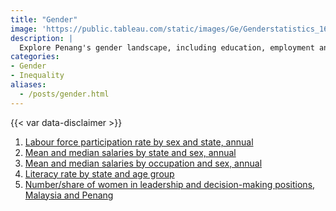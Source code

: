 ```yaml
---
title: "Gender"
image: 'https://public.tableau.com/static/images/Ge/Genderstatistics_16161467959570/Labourforceparticipation/1.png'
description: |
  Explore Penang's gender landscape, including education, employment and leadership disparities
categories: 
- Gender
- Inequality
aliases:
  - /posts/gender.html
---
```


::: {.dashboard}
```{=html}
<script type='module' src='https://public.tableau.com/javascripts/api/tableau.embedding.3.latest.min.js'></script>
<tableau-viz id='tableau-viz' 
    src='https://public.tableau.com/views/Genderstatistics_16161467959570/Labourforceparticipation' 
    width='1000' height='850' toolbar='bottom' >
  <custom-parameter name=":showShareOptions" value="false"></custom-parameter>
</tableau-viz>
```
:::

::: {.callout-important icon="false" collapse="true" title="Download data"}
{{< var data-disclaimer >}}

1.  [Labour force participation rate by sex and state, annual](https://docs.google.com/spreadsheets/d/e/2PACX-1vRUc3w2QfEqkDHKs9ZbDvmg7uS3xF2fmXLqlLSLtLbLOb3YV7GqeQ6kOB-w86RR-es3eALaqPG8qNBB/pub?gid=1988034258&single=true&output=csv)
2.  [Mean and median salaries by state and sex, annual](https://docs.google.com/spreadsheets/d/e/2PACX-1vS4Pp6Al94PeXdLrAR9dp1Xb2f77KQRSSMKSZt_FoIAPlOR30kecThNOfXTntNJuxiX_PVRM_QOjgM7/pub?gid=644412439&single=true&output=csv)
3.  [Mean and median salaries by occupation and sex, annual](https://docs.google.com/spreadsheets/d/e/2PACX-1vS4Pp6Al94PeXdLrAR9dp1Xb2f77KQRSSMKSZt_FoIAPlOR30kecThNOfXTntNJuxiX_PVRM_QOjgM7/pub?gid=1535870274&single=true&output=csv)
4.  [Literacy rate by state and age group](https://docs.google.com/spreadsheets/d/e/2PACX-1vQtwtDNtx9VM56aG4iX90DJVLRyPYEMJ7jnh8MJPJPWPTV1d14ZxvnrxI-AlmColn3cBFL1osWH878c/pub?gid=338923769&single=true&output=csv)
5.  [Number/share of women in leadership and decision-making positions, Malaysia and Penang](https://docs.google.com/spreadsheets/d/e/2PACX-1vQtwtDNtx9VM56aG4iX90DJVLRyPYEMJ7jnh8MJPJPWPTV1d14ZxvnrxI-AlmColn3cBFL1osWH878c/pub?gid=581855642&single=true&output=csv)
:::
